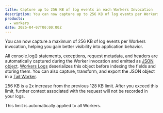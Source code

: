 ```yaml
---
title: Capture up to 256 KB of log events in each Workers Invocation
description: You can now capture up to 256 KB of log events per Workers Invocation helping you gain better visibility into application behavior.
products:
  - workers
date: 2025-04-07T00:00:00Z
---
```


You can now capture a maximum of 256 KB of log events per Workers invocation, helping you gain better visibility into application behavior.

All console.log() statements, exceptions, request metadata, and headers are automatically captured during the Worker invocation and emitted
as [JSON object](/logs/reference/log-fields/account/workers_trace_events). [Workers Logs](/workers/observability/logs/workers-logs) deserializes 
this object before indexing the fields and storing them. You can also capture, transform, and export the JSON object in a
[Tail Worker](/workers/observability/logs/tail-workers).

256 KB is a 2x increase from the previous 128 KB limit. After you exceed this limit, further context associated with the request will not be
 recorded in your logs.

This limit is automatically applied to all Workers.
